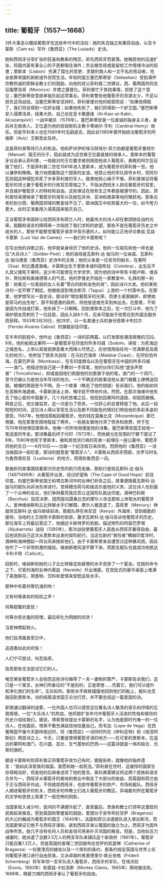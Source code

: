 ```yaml
---
---
---
```

title: 葡萄牙（1557—1668）
---




3件大事足以概括葡萄牙在这些年代中的活动：她的失去独立和重获自由，以及卡蒙斯（Cam es）写作《鲁西亚》（The Lusiads）史诗。

她和西班牙分享扩张的狂喜和教条的残忍，却先西班牙而衰落。她殖民地的迅速扩张，将国内富有事业心的子民都吸往海外；农业被忽视或是留给工作情绪冷淡的奴隶；里斯本（Lisbon）充满了腐化的官吏、贪婪的商人和一文不名的劳动者，完全依靠帝国的剥削或外贸而生活。年轻的国王塞巴斯蒂安（Sebastian）受到满怀宗教热诚的耶稣会教士们的鼓励，向他的叔父菲利普二世建议，西、葡两国共同去征服摩洛哥（Morocco）并使之基督化。菲利普忙于其他事情，拒绝了这个意见；塞巴斯蒂安意欲单独负起这项事业。菲利普警告他葡萄牙的资源太少，不足以担负这场战役。当塞巴斯蒂安坚持时，菲利普便对他的枢密院说：“如果他得胜了，我们将会得到一位好女婿；如果他失败了，我们将得到一个好王国。”塞巴斯蒂安入侵摩洛哥，结果大败，自己也在亚卡撒基维（Al-Kasr-al-Kabir，Alcazarquivir）一战中被杀（1578年）。塞巴斯蒂安是一位虔诚的独身主义者，身后并无继承人，王位遂为他的叔祖枢机主教卡蒂纳尔·亨利（Cardinal Henry）继任。但是亨利本人也在1580年时无嗣逝去，因此自1385年便开始统治葡萄牙的阿维斯（Aviz）王朝至此告终。

这是菲利普等待已久的机会。他和萨伏伊的埃马努埃尔·菲力伯都是葡萄牙曼纽尔（Manuel）国王的孙子，因此就成为这空悬王位最直接的继承人。里斯本的葡萄牙议会承认菲利普，一些敌对的王位要求者则阻挠他进入葡萄牙。勇敢的阿尔瓦征服了他们，于是菲利普二世在1581年进入里斯本，成为葡萄牙的菲利普一世。他以谦恭和贿赂，极力地想赢取这个国家的友谊。他禁止他的军队掠夺乡村，而阿尔瓦则因这种侵犯吊死了许多菲利普的军人，致使他担心绳子不够。菲利普保证将葡萄牙的领土置于葡萄牙的行政官员管辖之下，不指派西班牙人担任葡萄牙的官吏，并且维护葡萄牙人的特权和自由。这些保证在他有生之年都是被遵守的。因此，菲利普轻易便继承了葡萄牙的海军以及她在非洲、亚洲和南美等地的殖民地。那条古老的划分西、葡两国领域的教皇线不见了，欧洲国王中权势最大的一位，如今势力更大，此时正准备用入侵英国来毁灭自己。

正当葡萄牙帝国转让给西班牙和荷兰人时，她最伟大的诗人却在歌颂她征战的光荣。国籍和语言的障碍再一次阻挠了我们求知的欲望。那些不是在葡萄牙历史之中成长的人，那些不能察觉葡萄牙语言中音乐感的人，如何能公正地评论鲁兹·瓦兹·卡蒙斯（Luiz Vaz de Cames）——我们的卡蒙斯呢？

在写出他的诗歌之前，他早就亲身经历了他的史诗。他的一位祖先和他一样也是位“大兵诗人”（Soldier-Poet）；他的祖母是瓦斯科·达·伽马的一位亲戚，瓦斯科·达·伽马便是《鲁西亚》史诗中的主角；他的父亲是一位贫穷的船长，在果阿（Goa）附近遭遇海难。卡蒙斯出生于里斯本或科因布拉（Coimbra），出生后不久其父便死于果阿。这少年可能曾在大学求学，因为他的诗中带有卡图卢斯、维吉尔、贺拉斯和奥维德等人的气息。他的罗曼史开始在一家教堂中，礼拜的那一刹那：他看见一位美丽的女人长着“雪白的脸和金色的发”，因此诗兴大发。他的某些诗句一定开罪了朝廷，他被放逐到塔古斯河（Tagus）上游的一个村落中去。在那里，他梦想写出一首史诗，那诗将“增加葡萄牙的光荣，而使士麦那嫉妒，即使她是荷马的出生地”。那不知感激的政府，将他放逐或充军到休达去。在那里，不知是因为作战或打架，他失掉了一只眼睛。回到里斯本之后，在一次打斗中，他为了保护朋友而刺伤了一位廷臣，因此入狱8个月，后来可能由于他答应到外国去服务而获释。1553年3月26日，他29岁，以一名普通士兵的身份搭乘卡布拉尔（Fernão Alvares Cabral）的旗舰前往印度。

在半年的航程中，他吟出《鲁西亚》一诗的前两篇，以打发那些潮湿夜晚的沉闷。9月，他的船抵达果阿——是葡萄牙在印度的所多玛城（Sodom，译按：为死海边之城邑名，上帝以其居民罪恶重大而降火尽焚之，后世借用指任何一充满罪恶及腐化的地方）。他参加了很多次战役：在马拉巴海岸（Malabar Coast），在阿拉伯外海，在蒙巴萨岛（Mombasa），在东印度群岛以及在葡萄牙在中国的所多玛城——澳门。他描述他自己是一手舞剑一手挥笔，他的伙伴们叫他“虚张声势者”（Trincafortes），抑或是因他们佩服他的剑更甚于他的笔。澳门的一个洞穴，至今仍被认为是他当年写诗的地方。一个不确定的故事说他从澳门被戴上镣铐送回国，被捕的原因至今不明。另一个故事（略去了他的锁链）告诉我们，他的船如何在高棉外海遇难，卡蒙斯游泳上岸，嘴中犹不停地吟诗。然而，在那次海难中他失去了他心爱的中国妻子。几个月的苦难之后，他找到回果阿的道路，却因而被捕。释放之后，他又被监禁，这一次是为了债务。一位好心的总督释放了他。此后一段短短的时间，这位诗人得以享受生活以及那不同肤色的情妇们带给他的多彩多姿的感受。1567年，他借钱搭船回葡萄牙。他的钱在莫桑比克（Mozambique）即已用罄，他在那里贫困地耽延了两年。一些朋友替他付清了债务和旅费，终于在1570年将他带回里斯本。他唯一的所有物便是他的诗集。塞巴斯蒂安国王给他一笔适度的年金，那诗集最后终于付印（1572年），而他被允在贫困的宁静下度过了8年。1580年他死于里斯本，被和其他流行病的死者一起埋在一座公墓中。葡萄牙将他的生日——6月10日——当做一个纪念假日来庆祝，而把他的《鲁西亚》一诗当做国诗一般珍爱。那诗的题意是“葡萄牙人”。卡蒙斯从西班牙西部，古罗马时名为鲁西塔尼亚（Lusitania）的地方，而得到鲁西亚一词。

那曲折的故事围绕着那次历史性的航行而发展，那航行是指瓦斯科·达·伽马（14971499年）从葡萄牙出发，绕过好望角（The Cape of Good Hope）前往印度。向塞巴斯蒂安国王和塔古斯河中的女神们祈告之后，故事便随着瓦斯科·达·伽马的舰队向非洲东岸进行。觉得模仿荷马和维吉尔是他的义务，这位诗人也刻画了一个众神的会议，他们争辩着究竟应否让这探险队抵达印度。酒神巴科斯（Bacchus）投否决票，因而鼓动莫桑比克的摩尔人攻击那些上岸取水的葡萄牙人。爱神维纳斯和丘比特替水手们解围，摩尔人被逐退了。莫库里（Mercury）神就命瓦斯科·达·伽马继续前进。那舰队停在肯尼亚（Kenya）外海岸，受到殷勤的接待，当地的土王按照卡蒙斯的安排，要求瓦斯科·达·伽马告诉他葡萄牙的历史。那位海军上将最后答应了，他细述卡斯特罗的悲剧，描述惨烈的阿留巴罗塔（Aljubarrota）战役（1385年），那次战役使葡萄牙人首度从西班牙赢得自由，最后他说到自己这次从里斯本出发的探险航行。当这位新的“冒险者”横越印度洋时，酒神和海神搅起一阵台风来挫折他们。由于卡蒙斯曾亲自遭受过这种暴风雨，因此他作了一个非常刺激的描绘。维纳斯使风浪平静下来，而那支舰队也就成功地抵达卡利卡特（Calicut）。

回航时，维纳斯和她的儿子丘比特替这些疲倦的水手安排了一个宴会。在她的命令之下，可爱的海的女神内莱兹（Nereids）升出海面，在宫廷式的豪华桌面上堆满了美食鲜花，用食物、饮料和爱情来安慰这些水手。

那林中有着何等饥渴的吻！

又有何等柔和的轻叹之声！

何等甜蜜的爱抚！

何等亦怒亦羞的轻憎，最后却化为明朗的欢欣！

当爱神燃起祝火，

他们自清晨直至日中，

追逐着如此的欢愉！

人们宁可尝试，何忍指责，

指责那些无法尝试它们的人。



唯恐某些葡萄牙人会抱怨这些诗句侮辱了一夫一妻制的尊严，卡蒙斯告诉我们，这只是一个寓言，女神们所象征的“不是别的，正是荣誉……凭着它，我们可以提升和净化我们的生命”。无论如何，那些水手跌跌撞撞地回到他们的船上，舰队也觅路回到里斯本。诗的结尾请求国王论功行赏，并不要忽视这一篇爱国的诗。

即使通过翻译的迷雾，一位外国人也可以感受这位著名诗人飘荡的音乐和抒情的忘我情境，一位“大兵诗人”的热血，他将那扩张年代中葡萄牙人活泼的性格和冒险的历史介绍给我们。据说，塔索曾经提出卡蒙斯的名字，认为他是那时代唯一的一位诗人，在他面前，塔索不敢充满自信地估量自己。而韦加（Lope de Vega）在西葡两国不像今天那样疏远时，将《鲁西亚》一诗同时列在《伊利亚特》和《埃涅阿斯纪》两首诗之上。今天，只要是使用葡萄牙语的地方——在可爱的里斯本，在遥远的果阿和澳门，在兴盛、茁壮、生气蓬勃的巴西——这篇诗就是一体的结合、光荣的旗帜。

据说卡蒙斯听到菲利普正将葡萄牙收为己有时，据报告称，就像他的临终遗言：“我如此深爱我的祖国，我愿和她一起死去。”菲利普在世时，这被俘的国家生存得相当好，但是他的后继者违背了他的誓言。奥利弗雷建议将这两个民族和语言合并为一，西班牙从葡萄牙的属地和商业中取走了大部分的收益，而英国和荷兰由于正与西班牙作战，不但掳掠西班牙，也掠夺葡萄牙的财产、市场和舰队。西班牙人拥进葡萄牙的机关，西班牙的传教士们进入葡萄牙的教区。异端裁判所在葡萄牙的文学和思想上笼罩了一层恐怖的阴影。

当国家收入减少时，民间的不满便升起了，直至最后，贵族和教士们领导这激怒的民族起来叛变。受到英国和黎塞留的鼓励，爱国分子宣布布拉甘萨（Braganza）的大公约翰成为葡萄牙的国王（1640年）。法国和荷兰派遣舰队进入塔古斯河，而法国更保证它绝不与西班牙谋和，直到西班牙承认葡国的独立为止。西班牙为国外战争所苦，她几乎没有任何人员和金钱可用来扑灭邻国的叛变。但是，当他处压力减缓时，她派遣了总数3.5万人的两支军队来镇压这个新政府（1661年）。葡萄牙只能召集1.3万人，但是英国的查理二世回报布拉甘萨的凯瑟琳（Catherine of Braganza）一份更漂亮的嫁妆以及一个厚利的条约，那条约规定英国与世界上任何葡萄牙港口进行自由贸易，又派卓越的弗里德里尔·斯丘伯格（Frideril Schomberg）将军率领一支军队进入葡萄牙。西班牙的军队，在埃沃拉（Evora，1663年）和蒙兹·卡拉洛斯（Montes Claros，1665年）两地被击败。1668年，精疲力竭的西班牙承认了葡萄牙的自由。
